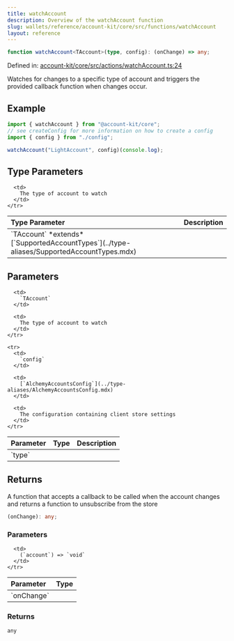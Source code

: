 ```yaml
---
title: watchAccount
description: Overview of the watchAccount function
slug: wallets/reference/account-kit/core/src/functions/watchAccount
layout: reference
---
```


```ts
function watchAccount<TAccount>(type, config): (onChange) => any;
```

Defined in: [account-kit/core/src/actions/watchAccount.ts:24](https://github.com/alchemyplatform/aa-sdk/blob/5b9429f0f16dcd4ff822527b8de589e19e88faa7/account-kit/core/src/actions/watchAccount.ts#L24)

Watches for changes to a specific type of account and triggers the provided callback function when changes occur.

## Example

```ts
import { watchAccount } from "@account-kit/core";
// see createConfig for more information on how to create a config
import { config } from "./config";

watchAccount("LightAccount", config)(console.log);
```

## Type Parameters

<table>
  <thead>
    <tr>
      <th align="left">Type Parameter</th>
      <th align="left">Description</th>
    </tr>
  </thead>

  <tbody>
    <tr>
      <td>
        `TAccount` *extends* [`SupportedAccountTypes`](../type-aliases/SupportedAccountTypes.mdx)
      </td>

      <td>
        The type of account to watch
      </td>
    </tr>

  </tbody>
</table>

## Parameters

<table>
  <thead>
    <tr>
      <th align="left">Parameter</th>
      <th align="left">Type</th>
      <th align="left">Description</th>
    </tr>
  </thead>

  <tbody>
    <tr>
      <td>
        `type`
      </td>

      <td>
        `TAccount`
      </td>

      <td>
        The type of account to watch
      </td>
    </tr>

    <tr>
      <td>
        `config`
      </td>

      <td>
        [`AlchemyAccountsConfig`](../type-aliases/AlchemyAccountsConfig.mdx)
      </td>

      <td>
        The configuration containing client store settings
      </td>
    </tr>

  </tbody>
</table>

## Returns

A function that accepts a callback to be called when the account changes and returns a function to unsubscribe from the store

```ts
(onChange): any;
```

### Parameters

<table>
  <thead>
    <tr>
      <th align="left">Parameter</th>
      <th align="left">Type</th>
    </tr>
  </thead>

  <tbody>
    <tr>
      <td>
        `onChange`
      </td>

      <td>
        (`account`) => `void`
      </td>
    </tr>

  </tbody>
</table>

### Returns

`any`
